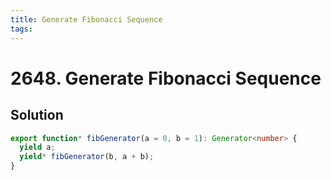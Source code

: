 ```yaml
---
title: Generate Fibonacci Sequence
tags:
---
```


# 2648. Generate Fibonacci Sequence

<Badges>
<LevelBadge level="easy" />

</Badges>

## Solution

```typescript filename="solution.ts" copy
export function* fibGenerator(a = 0, b = 1): Generator<number> {
  yield a;
  yield* fibGenerator(b, a + b);
}
```

<ProblemLink
  codingSite="leetcode"
  href="https://leetcode.com/problems/generate-fibonacci-sequence"
  title="Generate Fibonacci Sequence"
/>
